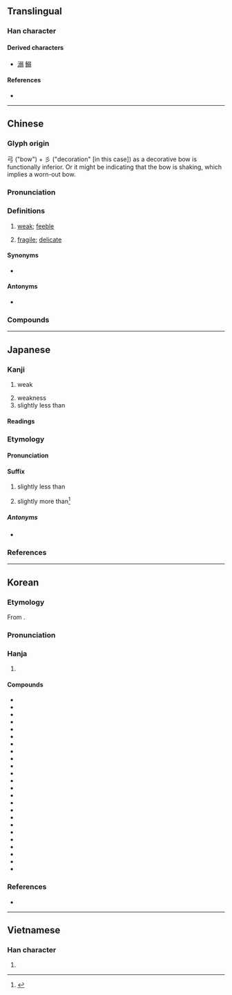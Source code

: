 {{character info}}
==Translingual==

===Han character===
{{Han char|rn=57|rad=弓|as=07|sn=10|four=17127|canj=NMNIM|ids=⿰⿹弓冫⿹弓冫(GHTJ),⿰⿹弓⿱丿丿⿹弓⿱丿丿(KV)}}

====Derived characters====
* [[溺]] [[鰯]]

====References====
* {{Han ref|kx=0358.240|dkj=09791|dj=0675.170|hdz=20996.160|uh=5F31|ud=24369|bh=AE7A|bd=44666}}

----

==Chinese==
{{zh-forms|alt=𢐅}}

===Glyph origin===
{{Han etym}}
弓 ("bow") + 彡 ("decoration" [in this case]) as a decorative bow is functionally inferior. Or it might be indicating that the bow is shaking, which implies a worn-out bow.

===Pronunciation===
{{zh-pron
|m=ruò
|m-s=
|c=joek6
|c-t=
|g=
|h=pfs=ngio̍k
|mb=ngiŏ̤
|md=iŏk
|mn=kh:jio̍h/qz,tp,xm:lio̍h/kh:jio̍k/qz,tp,xm:lio̍k/twvk,zz:jia̍k
|mn_note=jio̍h/lio̍h - vernacular; jio̍k/lio̍k/jia̍k - literary
|mn-t=riag8
|w=5zaq
|x=
|ma=y
|mc=y
|oc=y
|cat=a
}}

===Definitions===
{{zh-hanzi}}

# [[weak]]; [[feeble]]
#: {{zh-x|軟弱|weak, feeble}}
# [[fragile]]; [[delicate]]

====Synonyms====
* {{sense|weak}}
{{zh-syn-saurus|微弱}}

====Antonyms====
* {{sense|weak}} {{zh-l|強}}

===Compounds===
{{zh-der|弱肉強食|恃強凌弱|兼弱攻昧|恃強欺弱|弱項|幼弱|孱弱|弱者|單弱|弱化|以強陵弱|弱小|彊幹弱枝|弱兵|強弱懸殊|怯弱|不弱如|弱質|孤弱|弱酸|微弱|彊本弱末|強本弱枝|強弱|弱齡|弱點|弱翰|弱疾|弱水之隔|弱水三千|弱水|弱植|弱智|弱息|弱怯怯|弱喪|弱不禁風|弱不好弄|弱冠|力分勢弱|弱勢|力弱|弱視|又弱一個|弱柳扶風|弱笄|好弱|不弱|弱鹼|不弱似|以弱制強|危弱|削弱|不甘示弱|孅弱|倚強欺弱|倚強凌弱|弱不勝衣|嬌弱|強幹弱枝|扶傾濟弱|柔心弱骨|扶弱抑強|疲弱|瘦弱|文弱書生|懦弱|濟弱扶危|文弱|振弱除暴|積弱不振|攣弱|濟弱扶傾|神經衰弱|示弱|抑強扶弱|減弱|攜老扶弱|畏強凌弱|按彊助弱|濟弱鋤強|積弱|柔弱|沖弱|老弱|繁弱|薄弱|纖纖弱質|細弱|衰弱|違強陵弱|闇弱|面弱|虛弱|纖弱|老弱殘兵|輕塵弱草|軟弱無力|鋤強扶弱|蓬萊弱水|荏弱|苒弱|軟弱|羸弱|貧弱|脆弱}}

{{zh-cat|Elementary}}

----

==Japanese==

===Kanji===
{{ja-kanji|grade=2|rs=弓07}}

# weak
#: {{antonyms|ja|強}}
# weakness
# slightly less than

====Readings====
{{ja-readings
|goon=にゃく
|kanon=じゃく
|kun=よわ-い, よわ-る, よわ-まる, よわ-める
}}

===Etymology===
{{ja-kanjitab|じゃく|yomi=o}}

====Pronunciation====
{{ja-pron|じゃく}}

====Suffix====
{{ja-pos|suffix|じゃく}}

# {{lb|ja|lengths of time}} slightly less than
#: {{ja-usex|１%時%間'''弱'''|いち%-じ%かん-'''じゃく'''|a little bit less than an hour}}
# {{lb|ja|proscribed}} slightly more than<ref>{{cite-web|url=https://www.nhk.or.jp/bunken/research/kotoba/20171001_3.html|title={{lang|ja|「1時間弱」は、1時間よりも長い？短い？}}|work={{w2|ja|NHK放送文化研究所}}|date=2017-10-01|author={{lang|ja|塩田雄大}}}}</ref>

=====Antonyms=====
* {{ja-r|強|きょう}}

===References===
<references />

----

==Korean==

===Etymology===
From {{der|ko|ltc|-}} {{ltc-l|弱}}.

{{collapse|
* {{hanja-hunmong|ᅀᅣᆨ〮|zyák|雜語}}
* {{hanja-sinjeung|약|yak}}
|Historical readings
|bg=#FFFFFF}}

===Pronunciation===
{{ko-hanja-pron|약|ja̠k̚}}

===Hanja===
{{ko-hanja-search}}
{{ko-hanja|약하다|약할|약}}

# {{hanja form of|약|[[weak]]}}
#: {{ant|ko|強|tr={{m|ko|강}}}}

====Compounds====
{{der-top4|Compounds}}
* {{ko-l|약골|弱骨}}
* {{ko-l|약력|弱力}}
* {{ko-l|미약|微弱}}
* {{ko-l|약소|弱小}}
* {{ko-l|취약|脆弱}}
* {{ko-l|약시|弱視}}
* {{ko-l|나약|懦弱}}
* {{ko-l|약화|弱化}}
* {{ko-l|약자|弱者}}
* {{ko-l|쇠약|衰弱}}
* {{ko-l|강약|強弱}}
* {{ko-l|연약|軟弱}}
* {{ko-l|빈약|貧弱}}
* {{ko-l|약세|弱勢}}
* {{ko-l|허약|虛弱}}
* {{ko-l|병약|病弱}}
* {{ko-l|약체|弱體}}
* {{ko-l|내약|內弱}}
* {{ko-l|겁약|怯弱}}
* {{ko-l|약국|弱國}}
* {{ko-l|면약|綿弱}}
* {{ko-l|노약|老弱}}
* {{ko-l|약질|弱質}}
* {{ko-l|약점|[[weak point]]|弱點}}
{{der-bottom}}

===References===
* {{R:hanjadoc|3192}}

----

==Vietnamese==

===Han character===
{{vi-hantu|[[nhược]], [[ních]]|rs=弓07}}

# {{rfdef|vi|sort=弓07}}